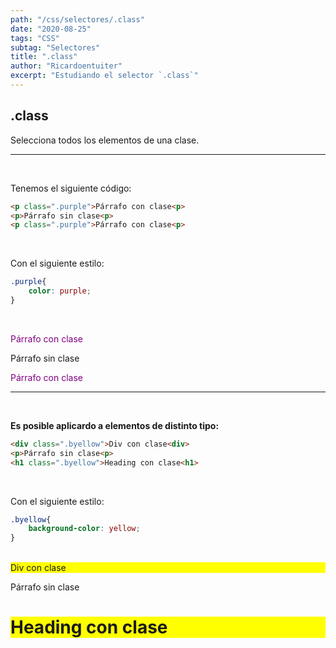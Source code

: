 ```yaml
---
path: "/css/selectores/.class"
date: "2020-08-25"
tags: "CSS"
subtag: "Selectores"
title: ".class"
author: "Ricardoentuiter"
excerpt: "Estudiando el selector `.class`"
---
```


## .class
Selecciona todos los elementos de una clase.

---
<br/>

Tenemos el siguiente código: 
```html
<p class=".purple">Párrafo con clase<p>
<p>Párrafo sin clase<p>
<p class=".purple">Párrafo con clase<p>
```
<br/>

Con el siguiente estilo:

```css
.purple{
    color: purple;
}
```
<br/>

<p style="color: purple;">Párrafo con clase</p>
<p>Párrafo sin clase</p>
<p style="color: purple;">Párrafo con clase</p>

---
<br/>



**Es posible aplicardo a elementos de distinto tipo:**
```html
<div class=".byellow">Div con clase<div>
<p>Párrafo sin clase<p>
<h1 class=".byellow">Heading con clase<h1>
```
<br/>

Con el siguiente estilo:

```css
.byellow{
    background-color: yellow;
}
```
<br/>

<div style="background-color: yellow;">Div con clase</div>
<p>Párrafo sin clase</p>
<h1 style="background-color: yellow;">Heading con clase</h1>
